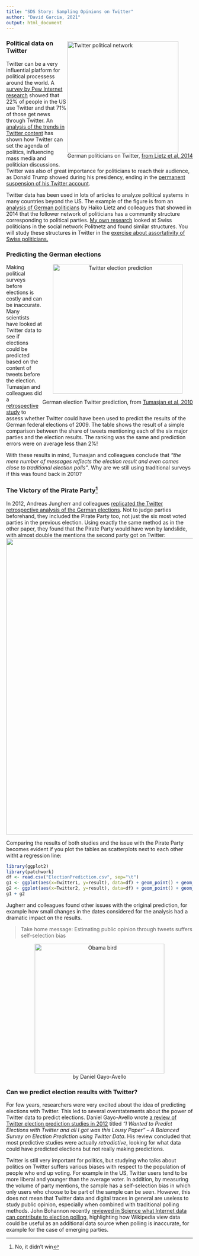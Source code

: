 ```yaml
---
title: "SDS Story: Sampling Opinions on Twitter"
author: "David Garcia, 2021"
output: html_document
---
```


<div style="float:right">
<img src="GermanPoliticians.png" alt="Twitter political network" width="300px"/>  
German politicians on Twitter, [from Lietz et al, 2014](http://www.aaai.org/ocs/index.php/ICWSM/ICWSM14/paper/viewPaper/8069)
</div>
### Political data on Twitter

Twitter can be a very influential platform for political processess around the world. A [survey by Pew Internet research](pewresearch.org/fact-tank/2019/08/02/10-facts-about-americans-and-twitter/) showed that 22% of people in the US use Twitter and that 71% of those get news through Twitter. An [analysis of the trends in Twitter content](https://doi.org/10.1017/S0003055419000352) has shown how Twitter can set the agenda of politics, influencing mass media and politician discussions. Twitter was also of great importance for politicians to reach their audience, as Donald Trump showed during his presidency, ending in the [permanent suspension of his Twitter account](https://blog.twitter.com/en_us/topics/company/2020/suspension.html).

Twitter data has been used in lots of articles to analyze political systems in many countries beyond the US. The example of the figure is from an [analysis of German politicians](http://www.aaai.org/ocs/index.php/ICWSM/ICWSM14/paper/viewPaper/8069) by Haiko Lietz and colleagues that showed in 2014 that the follower network of politicians has a community structure corresponding to political parties. [My own research](https://onlinelibrary.wiley.com/doi/abs/10.1002/poi3.82) looked at Swiss politicians in the social network Politnetz and found similar structures. You will study these structures in Twitter in the [exercise about assortativity of Swiss politicians.](https://dgarcia-eu.github.io/SocialDataScience/5_SocialNetworkPhenomena/058_PoliticianAssortativity/PoliticianAssortativity.html)

### Predicting the German elections
<div style="float:right">
<center>
<img src="tweetsElection.png" alt="Twitter election prediction" width="350px"/>  
</center>
German election Twitter prediction, from [Tumasjan et al, 2010](http://www.aaai.org/ocs/index.php/ICWSM/ICWSM10/paper/view/1441)
</div>
Making political surveys before elections is costly and can be inaccurate. Many scientists have looked at Twitter data to see if elections could be predicted based on the content of tweets before the election. Tumasjan and colleagues did a [retrospective study](http://www.aaai.org/ocs/index.php/ICWSM/ICWSM10/paper/view/1441) to assess whether Twitter could have been used to predict the results of the German federal elections of 2009. The table shows the result of a simple comparison between the share of tweets mentioning each of the six major parties and the election results. The ranking was the same and prediction errors were on average less than 2%! 

With these results in mind, Tumasjan and colleagues conclude that *"the mere number of messages reflects the election result and even comes close to traditional election polls"*. Why are we still using traditional surveys if this was found back in 2010?  

### The Victory of the Pirate Party^[No, it didn't win]

In 2012, Andreas Jungherr and colleagues [replicated the Twitter retrospective analysis of the German elections](https://journals.sagepub.com/doi/abs/10.1177/0894439311404119?journalCode=ssce). Not to judge parties beforehand, they included the Pirate Party too, not just the six most voted parties in the previous election. Using exactly the same method as in the other paper, they found that the Pirate Party would have won by landslide, with almost double the mentions the second party got on Twitter:
<center>
![](ElectionsFail.png){width=800px}
</center>

Comparing the results of both studies and the issue with the Pirate Party becomes evident if you plot the tables as scatterplots next to each other witht a regression line:

```r
library(ggplot2)
library(patchwork)
df <- read.csv("ElectionPrediction.csv", sep="\t")
g1 <- ggplot(aes(x=Twitter1, y=result), data=df) + geom_point() + geom_text(label=df$Party, hjust = 0, nudge_x = 0.5) + theme_bw() + xlab("Twitter prediction 1 (%)") + ylab("Election result") + xlim(c(3,35)) + geom_smooth(method = "lm", se = F,col=rgb(0,0,0,0.25))
g2 <- ggplot(aes(x=Twitter2, y=result), data=df) + geom_point() + geom_text(label=df$Party, hjust = "inward", nudge_x = c(0,rep(0.5,5),-0.5)) + theme_bw() + xlab("Twitter prediction 2 (%)") + ylab("Election result")+ xlim(c(3,35)) + geom_smooth(method = "lm", se = F, col=rgb(0,0,0,0.25))
g1 + g2
```

Jugherr and colleagues found other issues with the original prediction, for example how small changes in the dates considered for the analysis had a dramatic impact on the results.


> Take home message: Estimating public opinion through tweets suffers self-selection bias

<div style="float:right">
<center>
<img src="AngryBird.png" alt="Obama bird" width="350px"/>  
by Daniel Gayo-Avello
</center>

### Can we predict election results with Twitter?

For few years, researchers were very excited about the idea of predicting elections with Twitter. This led to several overstatements about the power of Twitter data to predict elections. Daniel Gayo-Avello wrote [a review of Twitter election prediction studies in 2012](https://arxiv.org/abs/1204.6441) titled *"I Wanted to Predict Elections with Twitter and all I got was this Lousy Paper” – A Balanced Survey on Election Prediction using Twitter Data*. His review concluded that most predictive studies were actually *retrodictive*, looking for what data could have predicted elections but not really making predictions. 

Twitter is still very important for politics, but studying who talks about politics on Twitter suffers various biases with respect to the population of people who end up voting. For example in the US, Twitter users tend to be more liberal and younger than the average voter. In addition, by measuring the volume of party mentions, the sample has a self-selection bias in which only users who choose to be part of the sample can be seen. However, this does not mean that Twitter data and digital traces in general are useless to study public opinion, especially when combined with traditional polling methods. John Bohannon recently [reviewed in Science what Internet data can contribute to election polling](https://www.sciencemag.org/news/2017/02/election-polling-trouble-can-internet-data-save-it), highlighting how Wikipedia view data could be useful as an additional data source when polling is inaccurate, for example for the case of emerging parties.
